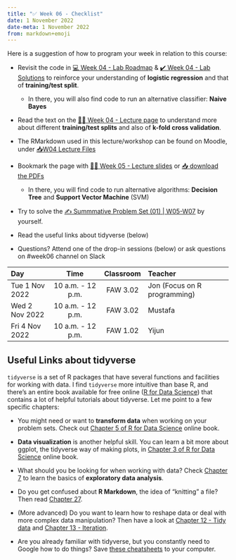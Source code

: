 ---
title: "✅ Week 06 - Checklist"
date: 1 November 2022
date-meta: 1 November 2022
from: markdown+emoji
---

Here is a suggestion of how to program your week in relation to this course:

- Revisit the code in [💻 Week 04 - Lab Roadmap](https://lse-dsi.github.io/lse-ds202-course-notes/weeks/week04/lab.html) & [✔️ Week 04 - Lab Solutions](https://lse-dsi.github.io/lse-ds202-course-notes/weeks/week04/lab_solutions.html) to reinforce your understanding of **logistic regression** and that of **training/test split**.

    - In there, you will also find code to run an alternative classifier: **Naive Bayes**

- Read the text on the [👨‍🏫 Week 04 - Lecture page](https://lse-dsi.github.io/lse-ds202-course-notes/weeks/week04/lecture.html#how-this-is-going-to-work) to understand more about different **training/test splits** and also of **k-fold cross validation**.

- The RMarkdown used in this lecture/workshop can be found on Moodle, under [📥W04 Lecture Files](https://moodle.lse.ac.uk/mod/folder/view.php?id=1129071)

- Bookmark the page with [👨‍🏫 Week 05 - Lecture slides](https://lse-dsi.github.io/lse-ds202-course-notes/weeks/week05/lecture.html) or [📥 download the PDFs](https://moodle.lse.ac.uk/mod/page/view.php?id=1129422)

    - In there, you will find code to run alternative algorithms: **Decision Tree** and **Support Vector Machine** (SVM)

- Try to solve the [✍️ Summmative Problem Set (01) | W05-W07](https://lse-dsi.github.io/lse-ds202-course-notes/main/assessments.html) by yourself.

- Read the useful links about tidyverse (below)

- Questions? Attend one of the drop-in sessions (below) or ask questions on #week06 channel on Slack

|Day            | Time	            |Classroom  |Teacher                       |
|:--------------|:-----------------:|:---------:|:-----------------------------|
|Tue 1 Nov 2022	|10 a.m. - 12 p.m.	|FAW 3.02	|Jon (Focus on R programming)  |
|Wed 2 Nov 2022	|10 a.m. - 12 p.m.	|FAW 3.02	|Mustafa                       |
|Fri 4 Nov 2022	|10 a.m. - 12 p.m.	|FAW 1.02	|Yijun                         |


## Useful Links about tidyverse

`tidyverse` is a set of R packages that have several functions and facilities for working with data. I find `tidyverse` more intuitive than base R, and there's an entire book available for free online ([R for Data Science](https://r4ds.had.co.nz/index.html)) that contains a lot of helpful tutorials about tidyverse. Let me point to a few specific chapters:

- You might need or want to **transform data** when working on your problem sets. Check out [Chapter 5 of R for Data Science](https://r4ds.had.co.nz/transform.html) online book.

- **Data visualization** is another helpful skill. You can learn a bit more about ggplot, the tidyverse way of making plots, in [Chapter 3 of R for Data Science](https://r4ds.had.co.nz/data-visualisation.html) online book.

- What should you be looking for when working with data? Check [Chapter 7](https://r4ds.had.co.nz/exploratory-data-analysis.html) to learn the basics of **exploratory data analysis**.

- Do you get confused about **R Markdown**, the idea of "knitting" a file? Then read [Chapter 27](https://r4ds.had.co.nz/r-markdown.html).

- (More advanced) Do you want to learn how to reshape data or deal with more complex data manipulation? Then have a look at [Chapter 12 - Tidy data](https://r4ds.had.co.nz/tidy-data.html) and [Chapter 13 - Iteration](https://r4ds.had.co.nz/iteration.html).

- Are you already familiar with tidyverse, but you constantly need to Google how to do things? Save [these cheatsheets](https://www.rstudio.com/resources/cheatsheets/) to your computer.


